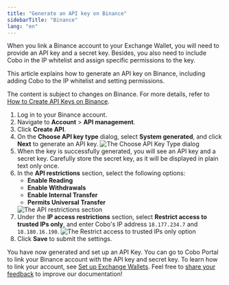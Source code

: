 ```yaml
---
title: "Generate an API key on Binance"
sidebarTitle: "Binance"
lang: "en"
---
```


When you link a Binance account to your Exchange Wallet, you will need to provide an API key and a secret key. Besides, you also need to include Cobo in the IP whitelist and assign specific permissions to the key.

This article explains how to generate an API key on Binance, including adding Cobo to the IP whitelist and setting permissions.

<Note>The content is subject to changes on Binance. For more details, refer to <a href="https://www.binance.com/en/support/faq/how-to-create-api-keys-on-binance-360002502072">How to Create API Keys on Binance</a>.</Note>

1. Log in to your Binance account.
2. Navigate to **Account** > **API management**.
3. Click **Create API**.
4. On the **Choose API key type** dialog, select **System generated**, and click **Next** to generate an API key.
    <img src="/en/images/exchange-wallet/binance2.png" className="screenshot_modal" alt="The Choose API Key Type dialog" />
5. When the key is successfully generated, you will see an API key and a secret key.
    <Note>Carefully store the secret key, as it will be displayed in plain text only once.</Note>
6. In the **API restrictions** section, select the following options:
    - **Enable Reading**
    - **Enable Withdrawals**
    - **Enable Internal Transfer**
    - **Permits Universal Transfer**
    <img src="/en/images/exchange-wallet/binance_en.png" className="screenshot_full_screen" alt="The API restrictions section" />
7. Under the **IP access restrictions** section, select **Restrict access to trusted IPs only**, and enter Cobo's IP address `18.177.234.7` and `18.180.16.190`.
    <img src="/en/images/exchange-wallet/binance.png" className="screenshot_full_screen" alt="The Restrict access to trusted IPs only option" />
8. Click **Save** to submit the settings.

You have now generated and set up an API Key. You can go to Cobo Portal to link your Binance account with the API key and secret key. To learn how to link your account, see [Set up Exchange Wallets](/en/portal/exchange-wallets/set-up). 
<Tip>Feel free to [share your feedback](https://forms.zohopublic.com/cobo/form/DocumentFeedbackForm/formperma/QvLOhxJv1_JMsJ-1dleZ8Itb_7rzN-LtgvsDdxosoVI?referrername=manuals) to improve our documentation!</Tip>